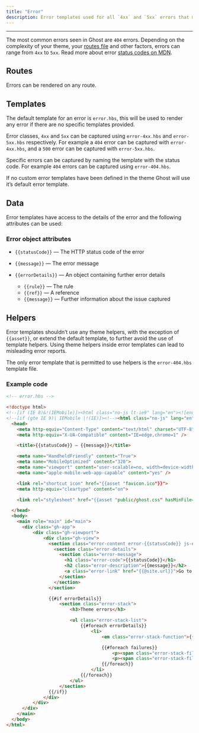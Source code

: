 ```yaml
---
title: "Error"
description: Error templates used for all `4xx` and `5xx` errors that may arise on a site
---
```


***

The most common errors seen in Ghost are `404` errors. Depending on the complexity of your theme, your [routes file](/docs/themes/routing/) and other factors, errors can range from `4xx` to `5xx`. Read more about error [status codes on MDN](https://developer.mozilla.org/en-US/docs/Web/HTTP/Status).

## Routes

Errors can be rendered on any route.

## Templates

The default template for an error is `error.hbs`, this will be used to render any error if there are no specific templates provided.

Error classes, `4xx` and `5xx` can be captured using `error-4xx.hbs` and `error-5xx.hbs` respectively. For example a `404` error can be captured with `error-4xx.hbs`, and a `500` error can be captured with `error-5xx.hbs`.

Specific errors can be captured by naming the template with the status code. For example `404` errors can be captured using `error-404.hbs`.

If no custom error templates have been defined in the theme Ghost will use it’s default error template.

## Data

Error templates have access to the details of the error and the following attributes can be used:

### Error object attributes

* `{{statusCode}}` — The HTTP status code of the error

* `{{message}}` — The error message

* `{{errorDetails}}` — An object containing further error details

  * `{{rule}}` — The rule
  * `{{ref}}` — A reference
  * `{{message}}` — Further information about the issue captured

## Helpers

Error templates shouldn’t use any theme helpers, with the exception of `{{asset}}`, or extend the default template, to further avoid the use of template helpers. Using theme helpers inside error templates can lead to misleading error reports.

The only error template that is permitted to use helpers is the `error-404.hbs` template file.

### Example code

```html
<!-- error.hbs -->

<!doctype html>
<!--[if (IE 8)&!(IEMobile)]><html class="no-js lt-ie9" lang="en"><![endif]-->
<!--[if (gte IE 9)| IEMobile |!(IE)]><!--><html class="no-js" lang="en"><!--<![endif]-->
  <head>
    <meta http-equiv="Content-Type" content="text/html" charset="UTF-8" />
    <meta http-equiv="X-UA-Compatible" content="IE=edge,chrome=1" />

    <title>{{statusCode}} — {{message}}</title>

    <meta name="HandheldFriendly" content="True">
    <meta name="MobileOptimized" content="320">
    <meta name="viewport" content="user-scalable=no, width=device-width, initial-scale=1, maximum-scale=1">
    <meta name="apple-mobile-web-app-capable" content="yes" />

    <link rel="shortcut icon" href="{{asset "favicon.ico"}}">
    <meta http-equiv="cleartype" content="on">

    <link rel="stylesheet" href="{{asset "public/ghost.css" hasMinFile="true"}}"/>

  </head>
  <body>
    <main role="main" id="main">
      <div class="gh-app">
          <div class="gh-viewport">
              <div class="gh-view">
                <section class="error-content error-{{statusCode}} js-error-container">
                  <section class="error-details">
                    <section class="error-message">
                      <h1 class="error-code">{{statusCode}}</h1>
                      <h2 class="error-description">{{message}}</h2>
                      <a class="error-link" href="{{@site.url}}">Go to the front page →</a>
                    </section>
                  </section>
                </section>

                {{#if errorDetails}}
                    <section class="error-stack">
                        <h3>Theme errors</h3>

                        <ul class="error-stack-list">
                            {{#foreach errorDetails}}
                                <li>
                                    <em class="error-stack-function">{{{rule}}}</em>

                                    {{#foreach failures}}
                                        <p><span class="error-stack-file">Ref: {{ref}}</span></p>
                                        <p><span class="error-stack-file">Message: {{message}}</span></p>
                                    {{/foreach}}
                                </li>
                            {{/foreach}}
                        </ul>
                    </section>
                {{/if}}
              </div>
          </div>
      </div>
    </main>
  </body>
</html>
```